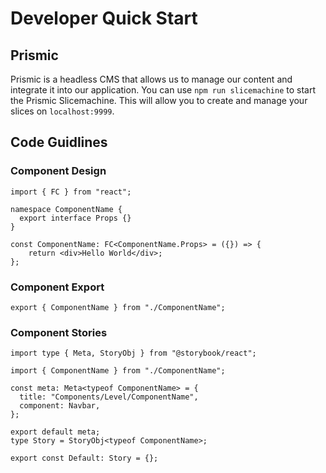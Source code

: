 
<Meta title="Developer Quick Start" />

# Developer Quick Start

## Prismic 
Prismic is a headless CMS that allows us to manage our content and integrate it into our application. You can use `npm run slicemachine` to start the Prismic Slicemachine. This will allow you to create and manage your slices on `localhost:9999`.

## Code Guidlines

### Component Design

```tsx
import { FC } from "react";

namespace ComponentName {
  export interface Props {}
}

const ComponentName: FC<ComponentName.Props> = ({}) => {
    return <div>Hello World</div>;
};
```

### Component Export

```tsx
export { ComponentName } from "./ComponentName";
```

### Component Stories

```tsx
import type { Meta, StoryObj } from "@storybook/react";

import { ComponentName } from "./ComponentName";

const meta: Meta<typeof ComponentName> = {
  title: "Components/Level/ComponentName",
  component: Navbar,
};

export default meta;
type Story = StoryObj<typeof ComponentName>;

export const Default: Story = {};
```